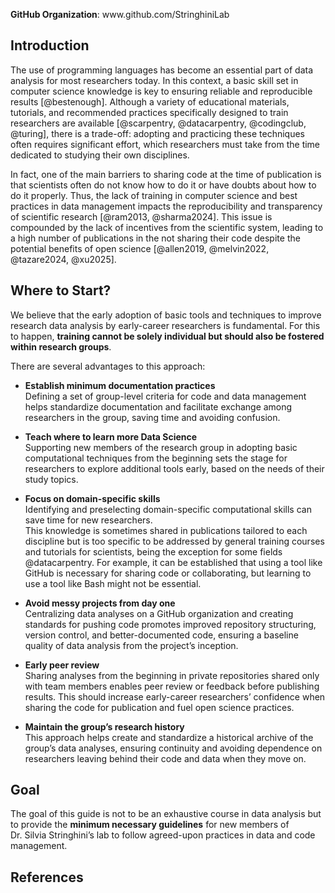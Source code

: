 **GitHub Organization**: www.github.com/StringhiniLab

## Introduction {.unnumbered}

The use of programming languages has become an essential part of data analysis for most researchers today. In this context, a basic skill set in computer science knowledge is key to ensuring reliable and reproducible results [@bestenough]. Although a variety of educational materials, tutorials, and recommended practices specifically designed to train researchers are available [@scarpentry, @datacarpentry, @codingclub, @turing], there is a trade-off: adopting and practicing these techniques often requires significant effort, which researchers must take from the time dedicated to studying their own disciplines.

In fact, one of the main barriers to sharing code at the time of publication is that scientists often do not know how to do it or have doubts about how to do it properly. Thus, the lack of training in computer science and best practices in data management impacts the reproducibility and transparency of scientific research [@ram2013, @sharma2024]. This issue is compounded by the lack of incentives from the scientific system, leading to a high number of publications in the not sharing their code despite the potential benefits of open science [@allen2019, @melvin2022, @tazare2024, @xu2025].

## Where to Start? {.unnumbered}

We believe that the early adoption of basic tools and techniques to improve research data analysis by early-career researchers is fundamental. For this to happen, **training cannot be solely individual but should also be fostered within research groups**. 

There are several advantages to this approach:
  
- **Establish minimum documentation practices**  
  Defining a set of group-level criteria for code and data management helps standardize documentation and facilitate exchange among researchers in the group, saving time and avoiding confusion.
    
- **Teach where to learn more Data Science**  
  Supporting new members of the research group in adopting basic computational techniques from the beginning sets the stage for researchers to explore additional tools early, based on the needs of their study topics.
    
- **Focus on domain-specific skills**  
  Identifying and preselecting domain-specific computational skills can save time for new researchers.  
  This knowledge is sometimes shared in publications tailored to each discipline but is too specific to be addressed by general training courses and tutorials for scientists, being the exception for some fields @datacarpentry.
  For example, it can be established that using a tool like GitHub is necessary for sharing code or collaborating, but learning to use a tool like Bash might not be essential.
  
- **Avoid messy projects from day one**  
  Centralizing data analyses on a GitHub organization and creating standards for pushing code promotes improved repository structuring, version control, and better-documented code, ensuring a baseline quality of data analysis from the project's inception.
  
- **Early peer review**  
  Sharing analyses from the beginning in private repositories shared only with team members enables peer review or feedback before publishing results. This should increase early-career researchers' confidence when sharing the code for publication and fuel open science practices.

- **Maintain the group's research history**  
  This approach helps create and standardize a historical archive of the group’s data analyses, ensuring continuity and avoiding dependence on researchers leaving behind their code and data when they move on.

## Goal {.unnumbered}

The goal of this guide is not to be an exhaustive course in data analysis but to provide the **minimum necessary guidelines** for new members of Dr. Silvia Stringhini's lab to follow agreed-upon practices in data and code management.

## References  
